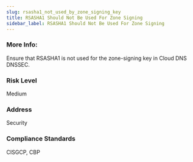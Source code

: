 ```yaml
---
slug: rsasha1_not_used_by_zone_signing_key
title: RSASHA1 Should Not Be Used For Zone Signing
sidebar_label: RSASHA1 Should Not Be Used For Zone Signing
---
```


### More Info:

Ensure that RSASHA1 is not used for the zone-signing key in Cloud DNS DNSSEC.

### Risk Level

Medium

### Address

Security

### Compliance Standards

CISGCP, CBP

